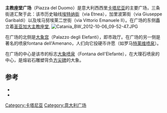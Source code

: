 {{coord|37.502581|N|15.087182|E|display=title}}
'''主教座堂广场'''（Piazza del Duomo）是意大利西西里[[卡塔尼亚|卡塔尼亚]]的主要广场，三条街道汇聚于此：该市历史轴线[[埃特纳街|埃特纳街]]（via Etnea），加里波第街（via Giuseppe Garibaldi）以及埃马努埃莱二世街（via Vittorio Emanuele II）。在广场的东侧矗立着[[圣亚加大主教座堂_(卡塔尼亚)|圣亚加大主教座堂]], 
[[File:Catania_BW_2012-10-06_09-52-47.JPG|thumb]]

在广场的北侧是[[大象宫|大象宫]]（Palazzo degli Elefanti），即市政厅。在广场的另一侧是著名的喷泉fontana dell'Amenano，人们向它投硬币许愿（如罗马[[特莱维喷泉|特莱维喷泉]]）。

在广场的中心是该市的标志[[大象喷泉|大象喷泉]]（Fontana dell'Elefante），在大理石喷泉的中心，是熔岩石雕塑背负[[方尖碑|方尖碑]]的大象。

== 参考 ==
* {{Cite book |author = Maria Teresa Di Blasi |author2 = Concetta Greco Lanza |title = Il Cicerone. Storia, itinerari, leggende di Catania |location = Catania |editor = Edizioni Greco |year = 2007 |ISBN = 978-88-7512-060-3}}
* {{Cite book |author = Leonardo Di Mauro |title = Catania, l’Etna e Taormina |location = Milano |editor = Touring Club Italiano |year = 1994 |ISBN = 88-365-0635-6}}

[[Category:卡塔尼亚|Category:卡塔尼亚]]
[[Category:意大利广场|Category:意大利广场]]